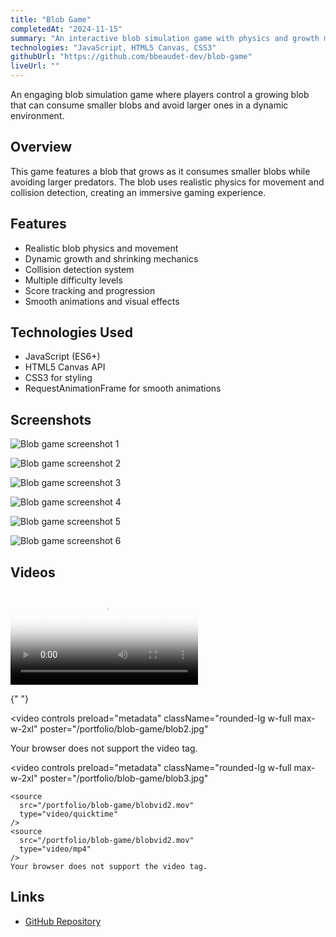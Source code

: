 ```yaml
---
title: "Blob Game"
completedAt: "2024-11-15"
summary: "An interactive blob simulation game with physics and growth mechanics"
technologies: "JavaScript, HTML5 Canvas, CSS3"
githubUrl: "https://github.com/bbeaudet-dev/blob-game"
liveUrl: ""
---
```


An engaging blob simulation game where players control a growing blob that can consume smaller blobs and avoid larger ones in a dynamic environment.

## Overview

This game features a blob that grows as it consumes smaller blobs while avoiding larger predators. The blob uses realistic physics for movement and collision detection, creating an immersive gaming experience.

## Features

- Realistic blob physics and movement
- Dynamic growth and shrinking mechanics
- Collision detection system
- Multiple difficulty levels
- Score tracking and progression
- Smooth animations and visual effects

## Technologies Used

- JavaScript (ES6+)
- HTML5 Canvas API
- CSS3 for styling
- RequestAnimationFrame for smooth animations

## Screenshots

<Image
  src="/portfolio/blob-game/blob1.jpg"
  alt="Blob game screenshot 1"
  width={800}
  height={600}
  className="rounded-lg my-4"
/>

<Image
  src="/portfolio/blob-game/blob2.jpg"
  alt="Blob game screenshot 2"
  width={800}
  height={600}
  className="rounded-lg my-4"
/>

<Image
  src="/portfolio/blob-game/blob3.jpg"
  alt="Blob game screenshot 3"
  width={800}
  height={600}
  className="rounded-lg my-4"
/>

<Image
  src="/portfolio/blob-game/blob4.jpg"
  alt="Blob game screenshot 4"
  width={800}
  height={600}
  className="rounded-lg my-4"
/>

<Image
  src="/portfolio/blob-game/blob5.jpg"
  alt="Blob game screenshot 5"
  width={800}
  height={600}
  className="rounded-lg my-4"
/>

<Image
  src="/portfolio/blob-game/blob6.jpg"
  alt="Blob game screenshot 6"
  width={800}
  height={600}
  className="rounded-lg my-4"
/>

## Videos

<div className="space-y-4 my-4">
  <video
    controls
    preload="metadata"
    className="rounded-lg w-full max-w-2xl"
    poster="/portfolio/blob-game/blob1.jpg"
  >
    <source
      src="/portfolio/blob-game/blobvid0.mov"
      type="video/quicktime"
    />
    <source
      src="/portfolio/blob-game/blobvid0.mov"
      type="video/mp4"
    />
    Your browser does not support the video tag.
  </video>

{" "}

<video
  controls
  preload="metadata"
  className="rounded-lg w-full max-w-2xl"
  poster="/portfolio/blob-game/blob2.jpg"
>
  <source src="/portfolio/blob-game/blobvid1.mov" type="video/quicktime" />
  <source src="/portfolio/blob-game/blobvid1.mov" type="video/mp4" />
  Your browser does not support the video tag.
</video>

  <video
    controls
    preload="metadata"
    className="rounded-lg w-full max-w-2xl"
    poster="/portfolio/blob-game/blob3.jpg"
  >
    <source
      src="/portfolio/blob-game/blobvid2.mov"
      type="video/quicktime"
    />
    <source
      src="/portfolio/blob-game/blobvid2.mov"
      type="video/mp4"
    />
    Your browser does not support the video tag.
  </video>
</div>

## Links

- [GitHub Repository](https://github.com/bbeaudet-dev/blob-game)
